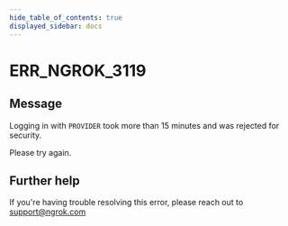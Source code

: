 ```yaml
---
hide_table_of_contents: true
displayed_sidebar: docs
---
```



# ERR_NGROK_3119

## Message

Logging in with `PROVIDER` took more than 15 minutes and was rejected for security.

Please try again.

<ErrorDetails error="err_ngrok_3119" />

## Further help

If you're having trouble resolving this error, please reach out to [support@ngrok.com](mailto:support@ngrok.com?subject=Help%20with%20ERR_NGROK_3119)
